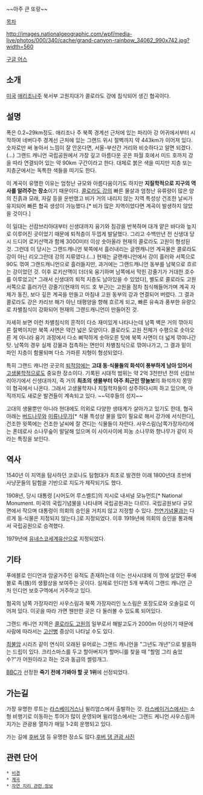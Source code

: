 {{{+1 Grand Canyon}}} ~~아주 큰 또랑~~

[[목차]]

http://images.nationalgeographic.com/wpf/media-live/photos/000/340/cache/grand-canyon-rainbow_34062_990x742.jpg?width=560

[https://www.google.com/maps/@30.7713771,-112.5582366,267015a,20y,359.1h,63.59t/data=!3m1!1e3 구글 어스]

== 소개 ==
[[미국]] [[애리조나]]주 북서부 고원지대가 콜로라도 강에 침식되어 생긴 협곡이다.

== 설명 ==
폭은 0.2~29km정도. 애리조나 주 북쪽 경계선 근처에 있는 파리아 강 어귀에서부터 시작하여 네버다주 경계선 근처에 있는 그랜드 위시 절벽까지 약 443km가 이어져 있다. 숫자로만 써 놓아서 느낌이 잘 안온다면, 서울-부산간 거리와 비슷하다고 알면 되겠다.(...) 그랜드 캐니언 국립공원에서 가장 깊고 아름다운 곳은 파월 호에서 미드 호까지 강을 따라 연결되어 있는 약 90km 구간이라고 한다. 대체로 붉은 색을 띠지만 지층 또는 지층군에서는 독특한 색들을 띠기도 한다. 

이 계곡이 유명한 이유는 엄청난 규모와 아름다움이기도 하지만 '''지질학적으로 지구의 역사를 알려주는 장소'''이기 때문이다. [[콜로라도 강]]의 빠른 물살과 엄청난 유류량이 많은 양의 진흙과 모래, 자갈 등을 운반했고 비가 거의 내리지 않는 지역 특성상 건조한 날씨가 유지되어 빠른 협곡 생성이 가능했다.[* 비가 많은 지역이었다면 계곡이 발생하지 않았을 것이다.]

이 일대는 선캄브리아대부터 신생대까지 융기와 침강을 반복하며 대개 얕은 바다와 늪지로 이루어진 곳이었기 때문에 퇴적층이 두껍게 발달했다. 그리고 수백만년 전 신생대 당시 드디어 로키산맥과 함께 3000미터 이상 솟아올라 현재의 콜로라도 고원이 형성된 것. 그런데 이 당시는 그랜드캐니언 북쪽에서 흘러내리는 글랜캐니언 계곡물은 콜로라도 강이 아닌 리오그란데 강의 지류였다.(...) 현재는 글랜캐니언에서 강이 흘러와 서쪽으로 90도 꺾여 그랜드캐니언으로 흘러들지만, 과거에는 그랜드캐니언 동부를 남북으로 흐르는 강이었던 것. 이후 로키산맥이 더더욱 융기하며 남쪽에서 막힌 강줄기가 거대한 호수를 이루었고[* 그래서 신생대의 퇴적 지층도 남아있을 수 있었다], 별도로 콜로라도 고원 서쪽으로 흘러가던 강줄기(현재의 미드 호 부근)는 고원을 점차 침식해들어가며 계곡 자체가 동진, 보다 깊은 계곡을 만들고 마침내 고원 동부의 강과 연결되어 버렸다. 그 결과 콜로라도 강은 카리브 해가 아닌 태평양을 향해 흐르게 되고, 빠른 유속과 풍부한 유량으로 차별침식이 강화되어 현재의 그랜드캐니언이 만들어진 것.

자세히 보면 이런 차별침식의 흔적이 다소 재미있게 나타나는데 남쪽 벽은 거의 깎아지른 절벽이지만 북쪽 사면은 약간 넓은 모양이다. 콜로라도 고원 전체가 수평으로 솟아오른 게 아니라 융기 과정에서 다소 삐딱하게 솟아오른 탓에 북쪽 사면이 더 넓게 깎여나간 탓. 남쪽의 경우 실제 강물과 접촉하는 면만이 차별침식으로 깎여나가고, 그 결과 밑이 파인 지층이 함몰되며 다소 가파른 지형이 형성되었다.

특히 그랜드 캐니언 곳곳의 [[퇴적암]]에는 '''고대 동·식물들의 화석이 풍부하게 남아 있어서''' [[고생물학]]적으로도 중요한 장소이다. 기록된 시대적 범위는 약 2억 3천만년 전의 선캄브리아기에서 신생대까지, 즉 거의 '''최초의 생물부터 아주 최근인 땅늘보'''의 화석까지 몽땅 이 협곡에서 나온다. 그래서 고생물학자나 지질학자들이 상주하다시피 하고 있으며, 아직까지도 새로운 발견들이 계속되고 있다. ~~덕후들의 성지~~

고대의 생물뿐만 아니라 현대에도 의외로 다양한 생태계가 살아가고 있기도 한데, 협곡 아래는 [[버드나무]]와 [[미류나무]]가[* 식물 특성상 물을 많이 필요로 해서 강가에 서식한다], 건조한 윗쪽에는 건조한 날씨에 잘 견디는 식물들이 자란다. 사우스림(남쪽가장자리)에는 폰데로사 소나무숲이 발달해 있으며 이 사이사이에 피농 소나무와 향나무가 같이 자라는 특징을 보인다.

== 역사 ==
1540년 이 지역을 탐사하던 코로나도 탐험대가 최초로 발견한 이래 1800년대 초반에 사냥꾼들의 탐험을 기반으로 지도가 제작되기도 했다.

1908년, 당시 대통령 [시어도어 루스벨트]의 지시로 내셔널 모뉴먼트[* National Monument. 미국의 국립기념물을 나타내며 국립공원과는 다르다. 국립공원보다 규모 면에서 작으며 대통령이 의회의 승인을 거치지 않고 지정할 수 있다. [[천연기념물]]과는 다르게 동·식물은 지정되지 않는다.]로 지정되었다. 이후 1919년에 의회의 승인을 통과해서 국립공원으로 승격했다.

1979년에 [[유네스코]][[세계유산]]으로 지정되었다.

== 기타 ==
푸에블로 인디언과 암굴거주인 유적도 존재하는데 이는 선사시대에 이 땅에 살았던 푸에블로 족(族)의 생활상을 보여주는 곳이다. 실제로 인디언 5개 부족이 그랜드 캐니언 근처 인디언 보호구역에서 거주하고 있다.

협곡의 남쪽 가장자리인 사우스림과 북쪽 가장자리인 노스림은 포장도로와 오솔길로 이어져 있다. 이곳을 따라 가면 웬만한 곳은 다 둘러볼 수 있도록 되어있다.

그랜드 캐니언 지역은 [[콜로라도 고원]]의 일부로서 해발고도가 2000m 이상이기 때문에 사람에 따라서는 [[고산병]] 증상이 나타날 수도 있다.

[[최불암]] 시리즈 같이 연식이 오래된 유머로는 그랜드 캐니언을 "그년도 개년"으로 발음하는 드립이 있다. 크리스마스를 두고 할아버지가 할머니를 찾을 때 "할멈 그리 숨었수?"가 어원이라고 하는 것과 동급의 썰렁개그.

[[BBC]]가 선정한 '''죽기 전에 가봐야 할 곳 1위'''에 선정되었다.

== 가는길 ==
가장 유명한 루트는 [[라스베이거스]]나 윌리엄스에서 출발하는 것. [[라스베이거스]]에서는 소형 비행기로 이동하는 투어가 많이 운영되며 윌리엄스에서는 그랜드 케니언 사우스림까지가는 관광용 열차가 매일 1-2회 운행되고 있다.

가는 길에 [[후버 댐]] 등 유명한 장소도 많다.[http://itravel.tistory.com/45 후버 댐 관광 사진]

== 관련 단어 ==
 * [[비경]]
 * [[계곡]]
 * [[자연 지리 관련 정보]]
